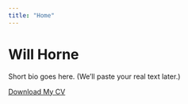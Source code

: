 ```yaml
---
title: "Home"
---
```


# Will Horne

Short bio goes here. (We’ll paste your real text later.)

[Download My CV](files/Horne_CV.pdf){.btn .btn-primary}

